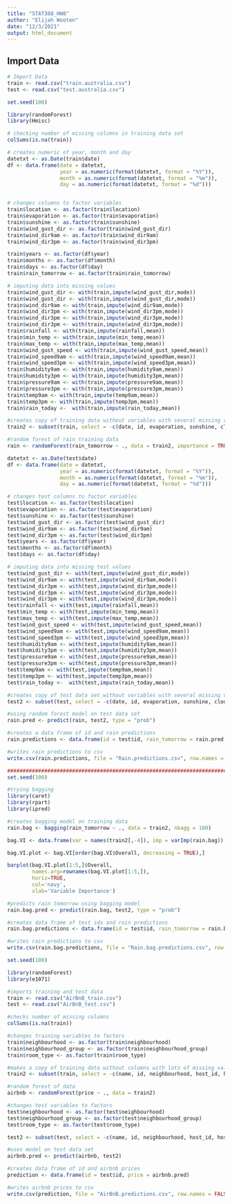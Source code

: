 ```yaml
---
title: "STAT388_HW8"
author: "Elijah Wooten"
date: "12/3/2021"
output: html_document
---
```


## Import Data

```r
# Import Data
train <- read.csv("train.australia.csv")
test <- read.csv("test.australia.csv")
```

```r
set.seed(100)

library(randomForest)
library(Hmisc)

# checking number of missing columns in training data set
colSums(is.na(train))

# creates numeric of year, month and day
datetxt <- as.Date(train$date)
df <- data.frame(date = datetxt,
                 year = as.numeric(format(datetxt, format = "%Y")),
                 month = as.numeric(format(datetxt, format = "%m")),
                 day = as.numeric(format(datetxt, format = "%d")))


# changes columns to factor variables
train$location <- as.factor(train$location)
train$evaporation <- as.factor(train$evaporation)
train$sunshine <- as.factor(train$sunshine)
train$wind_gust_dir <- as.factor(train$wind_gust_dir)
train$wind_dir9am <- as.factor(train$wind_dir9am)
train$wind_dir3pm <- as.factor(train$wind_dir3pm)

train$years <- as.factor(df$year)
train$months <- as.factor(df$month)
train$days <- as.factor(df$day)
train$rain_tomorrow <- as.factor(train$rain_tomorrow)

# imputing data into missing values
train$wind_gust_dir <- with(train,impute(wind_gust_dir,mode))
train$wind_gust_dir <- with(train,impute(wind_gust_dir,mode))
train$wind_dir9am <- with(train,impute(wind_dir9am,mode))
train$wind_dir3pm <- with(train,impute(wind_dir3pm,mode))
train$wind_dir3pm <- with(train,impute(wind_dir3pm,mode))
train$wind_dir3pm <- with(train,impute(wind_dir3pm,mode))
train$rainfall <- with(train,impute(rainfall,mean))
train$min_temp <- with(train,impute(min_temp,mean))
train$max_temp <- with(train,impute(max_temp,mean))
train$wind_gust_speed <- with(train,impute(wind_gust_speed,mean))
train$wind_speed9am <- with(train,impute(wind_speed9am,mean))
train$wind_speed3pm <- with(train,impute(wind_speed3pm,mean))
train$humidity9am <- with(train,impute(humidity9am,mean))
train$humidity3pm <- with(train,impute(humidity3pm,mean))
train$pressure9am <- with(train,impute(pressure9am,mean))
train$pressure3pm <- with(train,impute(pressure3pm,mean))
train$temp9am <- with(train,impute(temp9am,mean))
train$temp3pm <- with(train,impute(temp3pm,mean))
train$rain_today <-  with(train,impute(rain_today,mean))

#creates copy of training data without variables with several missing rows
train2 <- subset(train, select = -c(date, id, evaporation, sunshine, cloud9am, cloud3pm))

#random forest of rain training data
rain <- randomForest(rain_tomorrow ~ ., data = train2, importance = TRUE)

datetxt <- as.Date(test$date)
df <- data.frame(date = datetxt,
                 year = as.numeric(format(datetxt, format = "%Y")),
                 month = as.numeric(format(datetxt, format = "%m")),
                 day = as.numeric(format(datetxt, format = "%d")))

# changes test columns to factor variables
test$location <- as.factor(test$location)
test$evaporation <- as.factor(test$evaporation)
test$sunshine <- as.factor(test$sunshine)
test$wind_gust_dir <- as.factor(test$wind_gust_dir)
test$wind_dir9am <- as.factor(test$wind_dir9am)
test$wind_dir3pm <- as.factor(test$wind_dir3pm)
test$years <- as.factor(df$year)
test$months <- as.factor(df$month)
test$days <- as.factor(df$day)

# imputing data into missing test values
test$wind_gust_dir <- with(test,impute(wind_gust_dir,mode))
test$wind_dir9am <- with(test,impute(wind_dir9am,mode))
test$wind_dir3pm <- with(test,impute(wind_dir3pm,mode))
test$wind_dir3pm <- with(test,impute(wind_dir3pm,mode))
test$wind_dir3pm <- with(test,impute(wind_dir3pm,mode))
test$rainfall <- with(test,impute(rainfall,mean))
test$min_temp <- with(test,impute(min_temp,mean))
test$max_temp <- with(test,impute(max_temp,mean))
test$wind_gust_speed <- with(test,impute(wind_gust_speed,mean))
test$wind_speed9am <- with(test,impute(wind_speed9am,mean))
test$wind_speed3pm <- with(test,impute(wind_speed3pm,mean))
test$humidity9am <- with(test,impute(humidity9am,mean))
test$humidity3pm <- with(test,impute(humidity3pm,mean))
test$pressure9am <- with(test,impute(pressure9am,mean))
test$pressure3pm <- with(test,impute(pressure3pm,mean))
test$temp9am <- with(test,impute(temp9am,mean))
test$temp3pm <- with(test,impute(temp3pm,mean))
test$rain_today <-  with(test,impute(rain_today,mean))

#creates copy of test data set without variables with several missing values
test2 <- subset(test, select = -c(date, id, evaporation, sunshine, cloud9am, cloud3pm))

#using random forest model on test data set
rain.pred <- predict(rain, test2, type = "prob")

#creates a data frame of id and rain predictions
rain.predictions <- data.frame(id = test$id, rain_tomorrow = rain.pred[,2])

#writes rain predictions to csv
write.csv(rain.predictions, file = "Rain.predictions.csv", row.names = FALSE)

##############################################################################
set.seed(100)

#trying bagging
library(caret)
library(rpart)
library(ipred)

#creates bagging model on training data
rain.bag <- bagging(rain_tomorrow ~ ., data = train2, nbagg = 100)

bag.VI <- data.frame(var = names(train2[,-4]), imp = varImp(rain.bag))

bag.VI.plot <- bag.VI[order(bag.VI$Overall, decreasing = TRUE),]

barplot(bag.VI.plot[1:5,]$Overall,
        names.arg=rownames(bag.VI.plot[1:5,]),
        horiz=TRUE,
        col='navy',
        xlab='Variable Importance')

#predicts rain tomorrow using bagging model
rain.bag.pred <- predict(rain.bag, test2, type = "prob")

#creates data frame of test ids and rain predictions
rain.bag.predictions <- data.frame(id = test$id, rain_tomorrow = rain.bag.pred[,2])

#writes rain predictions to csv
write.csv(rain.bag.predictions, file = "Rain.bag.predictions.csv", row.names = FALSE)
```


```r
set.seed(100)

library(randomForest)
library(e1071)

#imports training and test data
train <- read.csv("AirBnB_train.csv")
test <- read.csv("AirBnB_test.csv")

#checks number of missing columns
colSums(is.na(train))

#changes training variables to factors
train$neighbourhood <- as.factor(train$neighbourhood)
train$neighbourhood_group <- as.factor(train$neighbourhood_group)
train$room_type <- as.factor(train$room_type)

#makes a copy of training data without columns with lots of missing values or character columns
train2 <- subset(train, select = -c(name, id, neighbourhood, host_id, host_name, reviews_per_month, last_review))

#random forest of data
airbnb <- randomForest(price ~ ., data = train2)

#changes test variables to factors
test$neighbourhood <- as.factor(test$neighbourhood)
test$neighbourhood_group <- as.factor(test$neighbourhood_group)
test$room_type <- as.factor(test$room_type)

test2 <- subset(test, select = -c(name, id, neighbourhood, host_id, host_name, reviews_per_month, last_review))

#uses model on test data set
airbnb.pred <- predict(airbnb, test2)

#creates data frame of id and airbnb prices
prediction <- data.frame(id = test$id, price = airbnb.pred)

#writes airbnb prices to csv
write.csv(prediction, file = "AirBnB.predictions.csv", row.names = FALSE)
```


